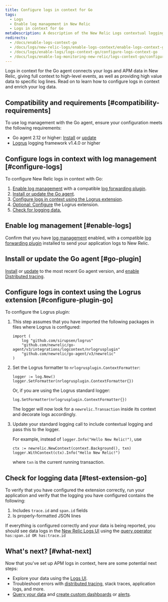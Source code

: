 ```yaml
---
title: Configure logs in context for Go
tags:
  - Logs
  - Enable log management in New Relic
  - Logs in context for Go
metaDescription: A description of the New Relic Logs contextual logging configuration process for the Go agent.
redirects:
  - /docs/enable-logs-context-go
  - /docs/logs/new-relic-logs/enable-logs-context/enable-logs-context-go
  - /docs/logs/enable-logs/logs-context-go/configure-logs-context-go
  - /docs/logs/enable-log-monitoring-new-relic/logs-context-go/configure-logs-context-go
---
```


Logs in context for the Go agent connects your logs and APM data in New Relic, giving full context to high-level events, as well as providing high value data to specific log lines. Read on to learn how to configure logs in context and enrich your log data.

## Compatibility and requirements [#compatibility-requirements]

To use log management with the Go agent, ensure your configuration meets the following requirements:

* Go agent 2.12 or higher: [Install](/docs/agents/go-agent/installation/install-new-relic-go) or [update](/docs/agents/go-agent/installation/update-go-agent)
* [Logrus](https://github.com/sirupsen/logrus) logging framework v1.4.0 or higher

## Configure logs in context with log management [#configure-logs]

To configure New Relic logs in context with Go:

1. [Enable log management](/docs/introduction-new-relic-logs) with a compatible [log forwarding plugin](https://docs.newrelic.com/docs/logs/enable-logs/enable-logs/enable-new-relic-logs#enable-logs).
2. [Install or update the Go agent](#go-plugin).
3. [Configure logs in context using the Logrus extension](#configure-plugin-go).
4. [Optional: Configure](#instrument-plugin-go) the Logrus extension.
5. [Check for logging data.](#test-extension-go)

## Enable log management [#enable-logs]

Confirm that you have [log management](/docs/introduction-new-relic-logs) enabled, with a compatible [log forwarding plugin](https://docs.newrelic.com/docs/logs/enable-logs/enable-logs/enable-new-relic-logs#enable-logs) installed to send your application logs to New Relic.

## Install or update the Go agent [#go-plugin]

[Install](/docs/agents/go-agent/installation/install-new-relic-go) or [update](/docs/agents/go-agent/installation/install-new-relic-go) to the most recent Go agent version, and [enable Distributed tracing](/docs/understand-dependencies/distributed-tracing/enable-configure/enable-distributed-tracing).

## Configure logs in context using the Logrus extension [#configure-plugin-go]

To configure the Logrus plugin:

1. This step assumes that you have imported the following packages in files where Logrus is configured:

   ```
   import (
       log "github.com/sirupsen/logrus"
       "github.com/newrelic/go-agent/v3/integrations/logcontext/nrlogrusplugin"
       "github.com/newrelic/go-agent/v3/newrelic"
   )
   ```
2. Set the Logrus formatter to `nrlogrusplugin.ContextFormatter`:

   ```
   logger := log.New()
   logger.SetFormatter(nrlogrusplugin.ContextFormatter{})
   ```

   Or, if you are using the Logrus standard logger:

   ```
   log.SetFormatter(nrlogrusplugin.ContextFormatter{})
   ```

   The logger will now look for a `newrelic.Transaction` inside its context and decorate logs accordingly.
3. Update your standard logging call to include contextual logging and pass this to the logger.

   For example, instead of `logger.Info("Hello New Relic!")`, use

   ```
   ctx := newrelic.NewContext(context.Background(), txn)
   logger.WithContext(ctx).Info("Hello New Relic!")
   ```

   where `txn` is the current running transaction.

## Check for logging data [#test-extension-go]

To verify that you have configured the extension correctly, run your application and verify that the logging you have configured contains the following:

1. Includes `trace.id` and `span.id` fields
2. Is properly-formatted JSON lines

If everything is configured correctly and your data is being reported, you should see data logs in the [New Relic Logs UI](https://one.newrelic.com/launcher/logger.log-launcher) using the [query operator](/docs/new-relic-logs-query-syntax) `has:span.id OR has:trace.id`

## What's next? [#what-next]

Now that you've set up APM logs in context, here are some potential next steps:

* Explore your data using the [Logs UI](/docs/explore-your-data-new-relic-logs-ui).
* Troubleshoot errors with [distributed tracing](/docs/understand-dependencies/distributed-tracing/get-started/introduction-distributed-tracing), stack traces, application logs, and more.
* [Query your data](/docs/using-new-relic/data/understand-data/query-new-relic-data) and [create custom dashboards](/docs/dashboards/new-relic-one-dashboards/get-started/introduction-new-relic-one-dashboards) or [alerts](/docs/alerts/new-relic-alerts/configuring-alert-policies/create-edit-or-find-alert-policy).
